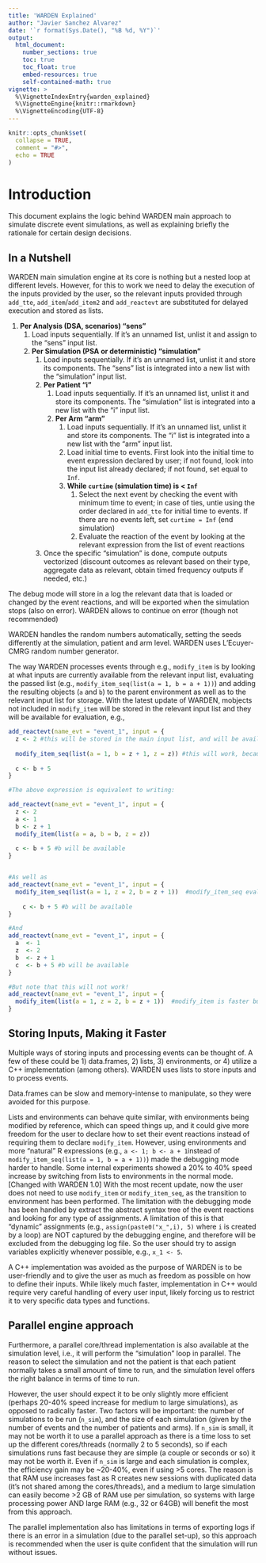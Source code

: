 ```yaml
---
title: 'WARDEN Explained'
author: "Javier Sanchez Alvarez"
date: '`r format(Sys.Date(), "%B %d, %Y")`'
output: 
  html_document:
    number_sections: true
    toc: true
    toc_float: true
    embed-resources: true
    self-contained-math: true
vignette: >
  %\VignetteIndexEntry{warden_explained}
  %\VignetteEngine{knitr::rmarkdown}
  %\VignetteEncoding{UTF-8}
---
```


```r
knitr::opts_chunk$set(
  collapse = TRUE,
  comment = "#>",
  echo = TRUE
)
```

# Introduction
This document explains the logic behind WARDEN main approach to simulate discrete event simulations, as well as explaining briefly the rationale for certain design decisions.

## In a Nutshell
WARDEN main simulation engine at its core is nothing but a nested loop at different levels. However, for this to work we need to delay the execution of the inputs provided by the user, so the relevant inputs provided through `add_tte`, `add_item`/`add_item2` and `add_reactevt` are substituted for delayed execution and stored as lists.

1. **Per Analysis (DSA, scenarios) "sens"**
    1. Load inputs sequentially. If it's an unnamed list, unlist it and assign to the "sens" input list.
    2. **Per Simulation (PSA or deterministic) "simulation"**
        1. Load inputs sequentially. If it's an unnamed list, unlist it and store its components. The "sens" list is integrated into a new list with the  "simulation" input list.
        2. **Per Patient "i"**
            1. Load inputs sequentially. If it's an unnamed list, unlist it and store its components. The "simulation" list is integrated into a new list with the  "i" input list.
            2. **Per Arm "arm"**
                1. Load inputs sequentially. If it's an unnamed list, unlist it and store its components. The "i" list is integrated into a new list with the  "arm" input list.
                2. Load initial time to events. First look into the initial time to event expression declared by  user; if not found, look into the input list already declared; if not found, set equal to `Inf`.
                3. **While `curtime` (simulation time) is < `Inf`**
                    1. Select the next event by checking the event with minimum time to event; in case of ties, untie using the order declared in `add_tte` for initial time to events. If there are no events left, set `curtime = Inf` (end simulation)
                    1. Evaluate the reaction of the event by looking at the relevant expression from the list of event reactions
        3. Once the specific "simulation" is done, compute outputs vectorized (discount outcomes as relevant based on their type, aggregate data as relevant, obtain timed frequency outputs if needed, etc.)                    

The debug mode will store in a log the relevant data that is loaded or changed by the event reactions, and will be exported when the simulation stops (also on error). WARDEN allows to continue on error (though not recommended)

WARDEN handles the random numbers automatically, setting the seeds differently at the simulation, patient and arm level. WARDEN uses L'Ecuyer-CMRG random number generator.

The way WARDEN processes events through e.g., `modify_item` is by looking at what inputs are currently available from the relevant input list, evaluating the passed list (e.g., `modify_item_seq(list(a = 1, b = a + 1))`) and adding the resulting objects (`a` and `b`) to the parent environment as well as to the relevant input list for storage. With the latest update of WARDEN, mobjects not included in `modify_item` will be stored in the relevant input list and they will be available for evaluation, e.g.,

```r

add_reactevt(name_evt = "event_1", input = {
  z <- 2 #this will be stored in the main input list, and will be available in the next event reaction! 
  
  modify_item_seq(list(a = 1, b = z + 1, z = z)) #this will work, because z is available
  
  c <- b + 5 
}

#The above expression is equivalent to writing:

add_reactevt(name_evt = "event_1", input = {
  z <- 2 
  a <- 1
  b <- z + 1
  modify_item(list(a = a, b = b, z = z)) 
  
  c <- b + 5 #b will be available 
}


#As well as
add_reactevt(name_evt = "event_1", input = {
  modify_item_seq(list(a = 1, z = 2, b = z + 1))  #modify_item_seq evaluates sequentially, so the value of z will be available for b
  
    c <- b + 5 #b will be available 
}

#And
add_reactevt(name_evt = "event_1", input = {
  a  <- 1
  z  <- 2
  b  <- z + 1 
  c  <- b + 5 #b will be available 
}

#But note that this will not work!
add_reactevt(name_evt = "event_1", input = {
  modify_item(list(a = 1, z = 2, b = z + 1))  #modify_item is faster but does not evaluate sequentially (all at once), so the value of z will NOT be available for b
}

```

## Storing Inputs, Making it Faster
Multiple ways of storing inputs and processing events can be thought of. A few of these could be 1) data.frames, 2) lists, 3) environments, or 4) utilize a C++ implementation (among others). WARDEN uses lists to store inputs and to process events.

Data.frames can be slow and memory-intense to manipulate, so they were avoided for this purpose.

Lists and environments can behave quite similar, with environments being modified by reference, which can speed things up, and it could give more freedom for the user to declare how to set their event reactions instead of requiring them to declare `modify_item`. However, using environments and more "natural" R expressions (e.g., `a <- 1; b <- a + 1`instead of `modify_item_seq(list(a = 1, b = a + 1))`) made the debugging mode harder to handle. Some internal experiments showed a 20% to 40% speed increase by switching from lists to environments in the normal mode. [Changed with WARDEN 1.0] With the most recent update, now the user does not need to use `modify_item` or `modify_item_seq`, as the transition to environment has been performed. The limitation with the debugging mode has been handled by extract the abstract syntax tree of the event reactions and looking for any type of assignments. A limitation of this is that "dynamic" assignments (e.g., `assign(paste0("x_",i), 5)` where `i` is created by a loop) are NOT captured by the debugging engine, and therefore will be excluded from the debugging log file. So the user should try to assign variables explicitly whenever possible, e.g., `x_1 <- 5`.

A C++ implementation was avoided as the purpose of WARDEN is to be user-friendly and to give the user as much as freedom as possible on how to define their inputs. While likely much faster, implementation in C++ would require very careful handling of every user input, likely forcing us to restrict it to very specific data types and functions. 

## Parallel engine approach

Furthermore, a parallel core/thread implementation is also available at the simulation level, i.e., it will perform the "simulation" loop in parallel. The reason to select the simulation and not the patient is that each patient normally takes a small amount of time to run, and the simulation level offers the right balance in terms of time to run.

However, the user should expect it to be only slightly more efficient (perhaps 20-40% speed increase for medium to large simulations), as opposed to radically faster. Two factors will be important: the number of simulations to be run (`n_sim`), and the size of each simulation (given by the number of events and the number of patients and arms). If `n_sim` is small, it may not be worth it to use a parallel approach as there is a time loss to set up the different cores/threads (normally 2 to 5 seconds), so if each simulations runs fast because they are simple (a couple or seconds or so) it may not be worth it. Even if `n_sim` is large and each simulation is complex, the efficiency gain may be ~20-40%, even if using >5 cores. The reason is that RAM use increases fast as R creates new sessions with duplicated data (it's not shared among the cores/threads), and a medium to large simulation can easily become >2 GB of RAM use per simulation, so systems with large processing power AND large RAM (e.g., 32 or 64GB) will benefit the most from this approach. 

The parallel implementation also has limitations in terms of exporting logs if there is an error in a simulation (due to the parallel set-up), so this approach is recommended when the user is quite confident that the simulation will run without issues.
